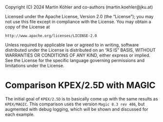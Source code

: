 ::: {.content-hidden}
Copyright (C) 2024 Martin Köhler and co-authors (martin.koehler@jku.at)

Licensed under the Apache License, Version 2.0 (the "License");
you may not use this file except in compliance with the License.
You may obtain a copy of the License at

    http://www.apache.org/licenses/LICENSE-2.0

Unless required by applicable law or agreed to in writing, software
distributed under the License is distributed on an "AS IS" BASIS,
WITHOUT WARRANTIES OR CONDITIONS OF ANY KIND, either express or implied.
See the License for the specific language governing permissions and
limitations under the License.
:::

# Comparison KPEX/2.5D with MAGIC {#sec-test-patterns}

The initial goal of `KPEX/2.5D` is to basically come up with the same results as `KPEX/MAGIC`.
This comparison uses the version `Magic 8.3 rev 486`, but augmented with debug logging, which will be shown and discussed for each example.
